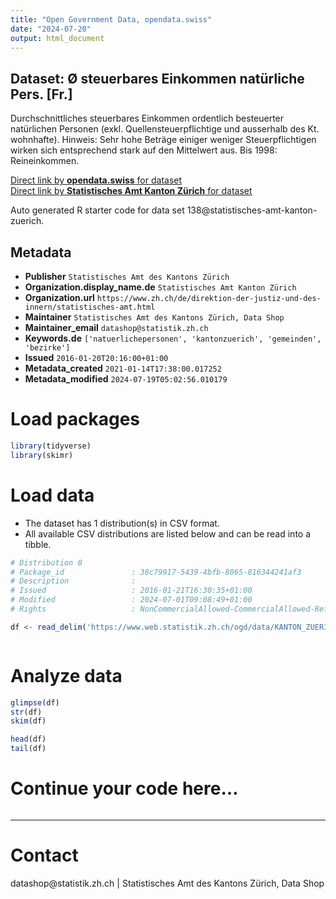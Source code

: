 ```yaml
---
title: "Open Government Data, opendata.swiss"
date: "2024-07-20"
output: html_document
---
```


## Dataset: Ø steuerbares Einkommen natürliche Pers. [Fr.]

Durchschnittliches steuerbares Einkommen ordentlich besteuerter natürlichen Personen (exkl. Quellensteuerpflichtige und ausserhalb des Kt. wohnhafte). Hinweis: Sehr hohe Beträge einiger weniger Steuerpflichtigen wirken sich entsprechend stark auf den Mittelwert aus. Bis 1998: Reineinkommen.

[Direct link by **opendata.swiss** for dataset](https://opendata.swiss/de/dataset/o-steuerbares-einkommen-naturliche-pers-fr)<br>
[Direct link by **Statistisches Amt Kanton Zürich** for dataset](https://www.zh.ch/de/politik-staat/gemeinden/gemeindeportraet.html)

Auto generated R starter code for data set 138@statistisches-amt-kanton-zuerich.

## Metadata

- **Publisher** `Statistisches Amt des Kantons Zürich`
- **Organization.display_name.de** `Statistisches Amt Kanton Zürich`
- **Organization.url** `https://www.zh.ch/de/direktion-der-justiz-und-des-innern/statistisches-amt.html`
- **Maintainer** `Statistisches Amt des Kantons Zürich, Data Shop`
- **Maintainer_email** `datashop@statistik.zh.ch`
- **Keywords.de** `['natuerlichepersonen', 'kantonzuerich', 'gemeinden', 'bezirke']`
- **Issued** `2016-01-20T20:16:00+01:00`
- **Metadata_created** `2021-01-14T17:38:00.017252`
- **Metadata_modified** `2024-07-19T05:02:56.010179`


# Load packages

```r

library(tidyverse)
library(skimr)

```

# Load data

-   The dataset has 1 distribution(s) in CSV format.
-   All available CSV distributions are listed below and can be read into a tibble.

```r

# Distribution 0
# Package_id               : 38c79917-5439-4bfb-8065-816344241af3
# Description              : 
# Issued                   : 2016-01-21T16:30:35+01:00
# Modified                 : 2024-07-01T09:08:49+01:00
# Rights                   : NonCommercialAllowed-CommercialAllowed-ReferenceRequired

df <- read_delim('https://www.web.statistik.zh.ch/ogd/data/KANTON_ZUERICH_282.csv')



```

# Analyze data

```r

glimpse(df)
str(df)
skim(df)

head(df)
tail(df)

```

# Continue your code here...

```r

```

------------------------------------------------------------------------

# Contact

datashop@statistik.zh.ch | Statistisches Amt des Kantons Zürich, Data Shop
